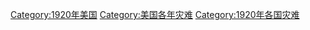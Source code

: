 [[Category:1920年美国|Category:1920年美国]]
[[Category:美国各年灾难|Category:美国各年灾难]]
[[Category:1920年各国灾难|Category:1920年各国灾难]]